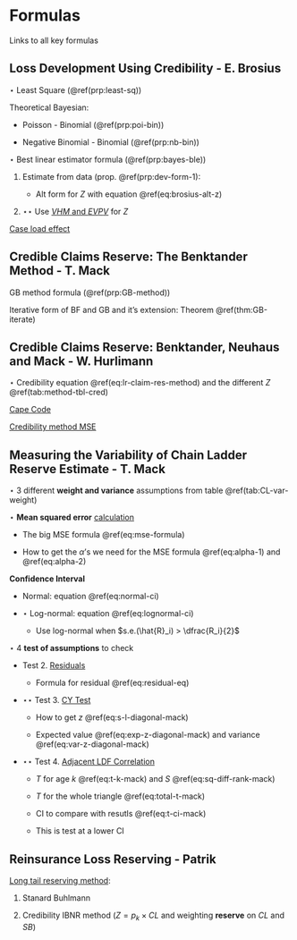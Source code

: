 # Formulas

Links to all key formulas

## Loss Development Using Credibility - E. Brosius

$\star$ Least Square (\@ref(prp:least-sq))

Theoretical Bayesian:

* Poisson - Binomial (\@ref(prp:poi-bin))

* Negative Binomial - Binomial (\@ref(prp:nb-bin))

$\star$ Best linear estimator formula (\@ref(prp:bayes-ble))

1. Estimate from data (prop. \@ref(prp:dev-form-1):
    
    * Alt form for $Z$ with equation \@ref(eq:brosius-alt-z)
    
2. $\star\star$ Use [$VHM$ and $EVPV$](#cred-dev) for $Z$

[Case load effect](#case-load)

## Credible Claims Reserve: The Benktander Method - T. Mack

GB method formula (\@ref(prp:GB-method))

Iterative form of BF and GB and it's extension: Theorem \@ref(thm:GB-iterate)

## Credible Claims Reserve: Benktander, Neuhaus and Mack - W. Hurlimann

$\star$ Credibility equation \@ref(eq:lr-claim-res-method) and the different $Z$ \@ref(tab:method-tbl-cred)

[Cape Code](#hur-remark)

[Credibility method MSE](#hurlimann-mse)

## Measuring the Variability of Chain Ladder Reserve Estimate - T. Mack

$\star$ 3 different **weight and variance** assumptions from table \@ref(tab:CL-var-weight)

$\star$ **Mean squared error** [calculation](#mack-mse-app)

* The big MSE formula \@ref(eq:mse-formula)

* How to get the $\alpha$'s we need for the MSE formula \@ref(eq:alpha-1) and \@ref(eq:alpha-2)

**Confidence Interval**

* Normal: equation \@ref(eq:normal-ci)

* $\star$ Log-normal: equation \@ref(eq:lognormal-ci)

    * Use log-normal when $s.e.(\hat{R}_i) > \dfrac{R_i}{2}$

$\star$ 4 **test of assumptions** to check

* Test 2. [Residuals](#mack-residuals)

    * Formula for residual \@ref(eq:residual-eq)

* $\star \star$ Test 3. [CY Test](#mack-cy-test)

    * How to get $z$ \@ref(eq:s-l-diagonal-mack)
    
    * Expected value \@ref(eq:exp-z-diagonal-mack) and variance \@ref(eq:var-z-diagonal-mack)

* $\star \star$ Test 4. [Adjacent LDF Correlation](#mack-adjacent-ldf)

    * $T$ for age $k$ \@ref(eq:t-k-mack) and $S$ \@ref(eq:sq-diff-rank-mack)

    * $T$ for the whole triangle \@ref(eq:total-t-mack)
  
    * CI to compare with resutls \@ref(eq:t-ci-mack)
    
    * This is test at a lower CI

## Reinsurance Loss Reserving - Patrik

[Long tail reserving method](#patrik-long-est-methods):

1. Stanard Buhlmann

2. Credibility IBNR method ($Z = p_k \times CL$ and weighting **reserve** on $CL$ and $SB$)